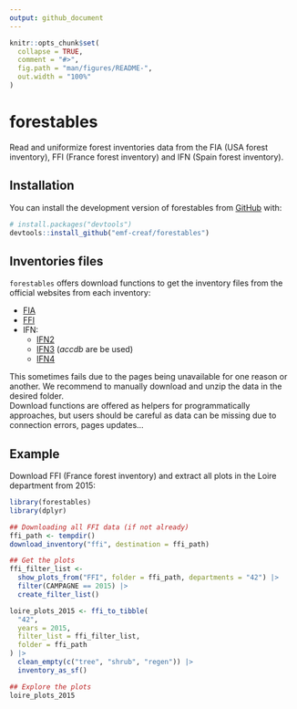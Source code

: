 ```yaml
---
output: github_document
---
```


```r
knitr::opts_chunk$set(
  collapse = TRUE,
  comment = "#>",
  fig.path = "man/figures/README-",
  out.width = "100%"
)
```

# forestables

Read and uniformize forest inventories data from the FIA (USA forest inventory), FFI (France forest
inventory) and IFN (Spain forest inventory).

## Installation

You can install the development version of forestables from [GitHub](https://github.com/) with:

``` r
# install.packages("devtools")
devtools::install_github("emf-creaf/forestables")
```

## Inventories files

`forestables` offers download functions to get the inventory files from the official
websites from each inventory:

  - [FIA](https://www.fs.usda.gov/research/products/dataandtools/tools/fia-datamart)  
  - [FFI](https://inventaire-forestier.ign.fr/dataifn/?lang=en)  
  - IFN:
      - [IFN2](https://www.miteco.gob.es/es/biodiversidad/servicios/banco-datos-naturaleza/informacion-disponible/ifn2_descargas.html)
      - [IFN3](https://www.miteco.gob.es/es/biodiversidad/servicios/banco-datos-naturaleza/informacion-disponible/ifn3_bbdd_descargas_htm.html)
      (*accdb* are be used)
      - [IFN4](https://www.miteco.gob.es/es/biodiversidad/temas/inventarios-nacionales/inventario-forestal-nacional/cuarto_inventario.html)

This sometimes fails due to the pages being unavailable for one reason or another. We recommend
to manually download and unzip the data in the desired folder.  
Download functions are offered as helpers for programmatically approaches, but users should
be careful as data can be missing due to connection errors, pages updates...

## Example

Download FFI (France forest inventory) and extract all plots in the Loire department from 2015:

```r
library(forestables)
library(dplyr)

## Downloading all FFI data (if not already)
ffi_path <- tempdir()
download_inventory("ffi", destination = ffi_path)

## Get the plots
ffi_filter_list <-
  show_plots_from("FFI", folder = ffi_path, departments = "42") |>
  filter(CAMPAGNE == 2015) |>
  create_filter_list()

loire_plots_2015 <- ffi_to_tibble(
  "42",
  years = 2015,
  filter_list = ffi_filter_list,
  folder = ffi_path
) |>
  clean_empty(c("tree", "shrub", "regen")) |>
  inventory_as_sf()

## Explore the plots
loire_plots_2015
```